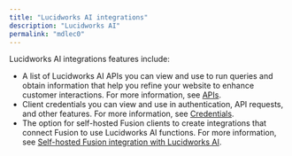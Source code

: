 ```yaml
---
title: "Lucidworks AI integrations"
description: "Lucidworks AI"
permalink: "mdlec0"
---
```


Lucidworks AI integrations features include:

* A list of Lucidworks AI APIs you can view and use to run queries and obtain information that help you refine your website to enhance customer interactions. For more information, see [APIs](/lw-platform/platform/oqzogo/apis).
* Client credentials you can view and use in authentication, API requests, and other features. For more information, see [Credentials](/lw-platform/platform/oqzogo/apis-and-credentials#credentials).
* The option for self-hosted Fusion clients to create integrations that connect Fusion to use Lucidworks AI functions. For more information, see [Self-hosted Fusion integration with Lucidworks AI](/lw-platform/platform/qqr4sm/self-hosted-fusion-integration-with-lucidworks-ai).